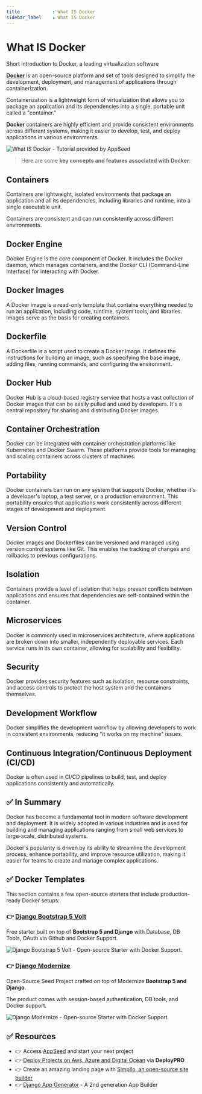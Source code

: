 ```yaml
---
title            : What IS Docker 
sidebar_label    : What IS Docker
---
```


# What IS Docker

<SubHeading>Short introduction to Docker, a leading virtualization software</SubHeading>

**[Docker](https://www.docker.com/)** is an open-source platform and set of tools designed to simplify the development, deployment, and management of applications through containerization. 

Containerization is a lightweight form of virtualization that allows you to package an application and its dependencies into a single, portable unit called a "container."

**Docker** containers are highly efficient and provide consistent environments across different systems, making it easier to develop, test, and deploy applications in various environments.

![What IS Docker - Tutorial provided by AppSeed](https://github-production-user-asset-6210df.s3.amazonaws.com/51070104/268558520-a87dbf5e-83a8-4daf-9b10-8417b58c60e1.png) 

> Here are some **key concepts and features associated with Docker**:

## **Containers** 

Containers are lightweight, isolated environments that package an application and all its dependencies, including libraries and runtime, into a single executable unit. 

Containers are consistent and can run consistently across different environments.

## **Docker Engine** 

Docker Engine is the core component of Docker. It includes the Docker daemon, which manages containers, and the Docker CLI (Command-Line Interface) for interacting with Docker.

## **Docker Images** 

A Docker image is a read-only template that contains everything needed to run an application, including code, runtime, system tools, and libraries. Images serve as the basis for creating containers.

## **Dockerfile** 

A Dockerfile is a script used to create a Docker image. It defines the instructions for building an image, such as specifying the base image, adding files, running commands, and configuring the environment.

## **Docker Hub** 

Docker Hub is a cloud-based registry service that hosts a vast collection of Docker images that can be easily pulled and used by developers. It's a central repository for sharing and distributing Docker images.

## **Container Orchestration** 

Docker can be integrated with container orchestration platforms like Kubernetes and Docker Swarm. These platforms provide tools for managing and scaling containers across clusters of machines.

## **Portability** 

Docker containers can run on any system that supports Docker, whether it's a developer's laptop, a test server, or a production environment. This portability ensures that applications work consistently across different stages of development and deployment.

## **Version Control** 

Docker images and Dockerfiles can be versioned and managed using version control systems like Git. This enables the tracking of changes and rollbacks to previous configurations.

## **Isolation** 

Containers provide a level of isolation that helps prevent conflicts between applications and ensures that dependencies are self-contained within the container.

## **Microservices** 

Docker is commonly used in microservices architecture, where applications are broken down into smaller, independently deployable services. Each service runs in its own container, allowing for scalability and flexibility.

## **Security** 

Docker provides security features such as isolation, resource constraints, and access controls to protect the host system and the containers themselves.

## **Development Workflow** 

Docker simplifies the development workflow by allowing developers to work in consistent environments, reducing "it works on my machine" issues.

## **Continuous Integration/Continuous Deployment (CI/CD)** 

Docker is often used in CI/CD pipelines to build, test, and deploy applications consistently and automatically.

## ✅ In Summary

Docker has become a fundamental tool in modern software development and deployment. 
It is widely adopted in various industries and is used for building and managing applications ranging from small web services to large-scale, distributed systems. 

Docker's popularity is driven by its ability to streamline the development process, enhance portability, and improve resource utilization, making it easier for teams to create and manage complex applications.

## ✅ Docker Templates

This section contains a few open-source starters that include production-ready Docker setups:

### 👉 [Django Bootstrap 5 Volt](https://appseed.us/product/volt-dashboard/django/)

Free starter built on top of **Bootstrap 5 and Django** with Database, DB Tools, OAuth via Github and Docker Support.

![Django Bootstrap 5 Volt - Open-source Starter with Docker Support.](https://user-images.githubusercontent.com/51070104/269347618-1f21456d-b0b5-4d4b-9ee5-99ccb6c22188.jpg)

### 👉 [Django Modernize](https://appseed.us/product/modernize-dashboard/django/)

Open-Source Seed Project crafted on top of Modernize **Bootstrap 5 and Django**.

The product comes with session-based authentication, DB tools, and Docker support.

![Django Modernize - Open-source Starter with Docker Support.](https://github-production-user-asset-6210df.s3.amazonaws.com/51070104/270395275-0f223ca7-be26-472d-8af1-6c5e643f4ed6.jpg)

## ✅ Resources

- 👉 Access [AppSeed](https://appseed.us/) and start your next project
- 👉 [Deploy Projects on Aws, Azure and Digital Ocean](https://www.docs.deploypro.dev/) via **DeployPRO**
- 👉 Create an amazing landing page with [Simpllo, an open-source site builder](https://www.simpllo.com/)
- 👉 [Django App Generator](https://app-generator.dev/django/) - A 2nd generation App Builder
